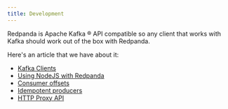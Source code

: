 ```yaml
---
title: Development
---
```


<head>
    <meta name="title" content="Development | Redpanda Docs"/>
    <meta name="description" content="Development index page."/>
    <link rel="canonical" href="https://docs.redpanda.com/docs/develop/" />
</head>

Redpanda is Apache Kafka ® API compatible so any client that works with Kafka
should work out of the box with Redpanda. 

Here's an article that we have about it:

- [Kafka Clients](./kafka-clients.mdx)
- [Using NodeJS with Redpanda](./guide-nodejs)
- [Consumer offsets](./consumer-offsets)
- [Idempotent producers](./idempotent-producers)
- [HTTP Proxy API](./http-proxy)